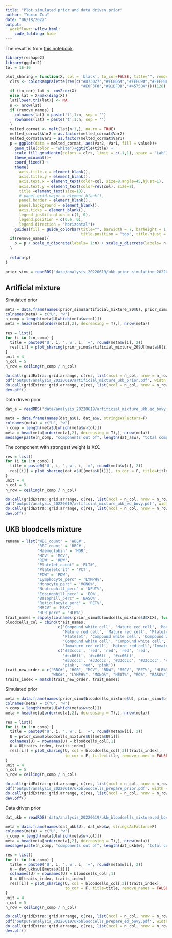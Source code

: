 ```yaml
---
title: "Plot simulated prior and data driven prior"
author: "Yuxin Zou"
date: "06/18/2022"
output: 
  workflowr::wflow_html:
    code_folding: hide
---
```


The result is from [this notebook](https://github.com/cumc/bioworkflows/blob/master/multivariate-fine-mapping/mixture_prior.ipynb).

```r
library(reshape2)
library(ggplot2)
tol = 1E-10
```

```r
plot_sharing = function(X, col = 'black', to_cor=FALSE, title="", remove_names=F) {
  clrs <- colorRampPalette(rev(c("#D73027","#FC8D59","#FEE090","#FFFFBF",
                                 "#E0F3F8","#91BFDB","#4575B4")))(128)
  if (to_cor) lat <- cov2cor(X)
  else lat = X/max(diag(X))
  lat[lower.tri(lat)] <- NA
  n <- nrow(lat)
  if (remove_names) {
    colnames(lat) = paste('t',1:n, sep = '')
    rownames(lat) = paste('t',1:n, sep = '')
  }
  melted_cormat <- melt(lat[n:1,], na.rm = TRUE)
  melted_cormat$Var2 = as.factor(melted_cormat$Var2)
  melted_cormat$Var1 = as.factor(melted_cormat$Var1)
  p = ggplot(data = melted_cormat, aes(Var2, Var1, fill = value))+
    geom_tile(color = "white")+ggtitle(title) + 
    scale_fill_gradientn(colors = clrs, limit = c(-1,1), space = "Lab") +
    theme_minimal()+ 
    coord_fixed() +
    theme(
      axis.title.x = element_blank(),
      axis.title.y = element_blank(),
      axis.text.x = element_text(color=col, size=8,angle=45,hjust=1),
      axis.text.y = element_text(color=rev(col), size=8),
      title =element_text(size=10),
      # panel.grid.major = element_blank(),
      panel.border = element_blank(),
      panel.background = element_blank(),
      axis.ticks = element_blank(),
      legend.justification = c(1, 0),
      legend.position = c(0.6, 0),
      legend.direction = "horizontal")+
    guides(fill = guide_colorbar(title="", barwidth = 7, barheight = 1,
                                 title.position = "top", title.hjust = 0.5))
  if(remove_names){
    p = p + scale_x_discrete(labels= 1:n) + scale_y_discrete(labels= n:1)
  }
  
  return(p)
}
```

```r
prior_simu = readRDS('data/analysis_20220619/ukb_prior_simulation_20220619.rds')
```

## Artificial mixture

Simulated prior
```r
meta = data.frame(names(prior_simu$artificial_mixture_20$U), prior_simu$artificial_mixture_20$w, stringsAsFactors=F)
colnames(meta) = c("U", "w")
n_comp = length(meta$U[which(meta$w>tol)])
meta = head(meta[order(meta[,2], decreasing = T),], nrow(meta))

res = list()
for (i in 1:n_comp) {
  title = paste0('U', i, ', w', i, '=', round(meta$w[i], 2))
  res[[i]] = plot_sharing(prior_simu$artificial_mixture_20$U[[meta$U[i]]], to_cor = F, title=title, remove_names = TRUE)
}
unit = 4
n_col = 5
n_row = ceiling(n_comp / n_col)
```

```r
do.call(gridExtra::grid.arrange, c(res, list(ncol = n_col, nrow = n_row)))
pdf('output/analysis_20220619/artificial_mixture_ukb_prior.pdf', width = unit * n_col, height = unit * n_row)
do.call(gridExtra::grid.arrange, c(res, list(ncol = n_col, nrow = n_row)))
dev.off()
```

Data driven prior

```r
dat_a = readRDS('data/analysis_20220619/artificial_mixture_ukb.ed_bovy.rds')
```

```r
meta = data.frame(names(dat_a$U), dat_a$w, stringsAsFactors=F)
colnames(meta) = c("U", "w")
n_comp = length(meta$U[which(meta$w>tol)])
meta = head(meta[order(meta[,2], decreasing = T),], nrow(meta))
message(paste(n_comp, "components out of", length(dat_a$w), "total components have weight greater than", tol))
```

The component with strongest weight is XtX.

```r
res = list()
for (i in 1:n_comp) {
  title = paste0('U', i, ', w', i, '=', round(meta$w[i], 2))
  res[[i]] = plot_sharing(dat_a$U[[meta$U[i]]], to_cor = F, title=title, remove_names = TRUE)
}
unit = 4
n_col = 5
n_row = ceiling(n_comp / n_col)
```

```r
do.call(gridExtra::grid.arrange, c(res, list(ncol = n_col, nrow = n_row)))
pdf('output/analysis_20220619/artificial_mixture_ukb_ed_bovy.pdf', width = unit * n_col, height = unit * n_row)
do.call(gridExtra::grid.arrange, c(res, list(ncol = n_col, nrow = n_row)))
dev.off()
```

## UKB bloodcells mixture

```r
rename = list('WBC_count' = 'WBC#',
              'RBC_count' = 'RBC#',
              'Haemoglobin' = 'HGB',
              'MCV' = 'MCV',
              'RDW' = 'RDW',
              "Platelet_count" = 'PLT#',
              "Plateletcrit" = 'PCT',
              "PDW" = 'PDW',
              "Lymphocyte_perc" = 'LYMPH%',
              "Monocyte_perc" = 'MONO%',
              "Neutrophill_perc" = 'NEUT%',
              "Eosinophill_perc" = 'EO%',
              "Basophill_perc" = 'BASO%',
              "Reticulocyte_perc" = 'RET%',
              "MSCV" = 'MSCV', 
              "HLR_perc" = 'HLR%')
trait_names = sapply(colnames(prior_simu$bloodcells_mixture$U$XtX), function(x) rename[[x]])
bloodcells_col = cbind(trait_names, 
                       c('Compound white cell', 'Mature red cell', 'Mature red cell', 
                         'Mature red cell', 'Mature red cell', 'Platelet', 'Platelet',
                         'Platelet', 'Compound white cell', 'Compound white cell', 
                         'Compound white cell', 'Compound white cell', 'Compound white cell',
                         'Immature red cell', 'Mature red cell','Immature red cell'),
                       c('#33cccc', 'red', 'red', 'red', 'red',
                         '#cc66ff', '#cc66ff', '#cc66ff',
                         '#33cccc', '#33cccc', '#33cccc', '#33cccc', '#33cccc',
                         'pink', 'red', 'pink'))
trait_new_order = c("RBC#", "HGB", "MCV", "RDW", "MSCV", "RET%", "HLR%", "PLT#", "PCT", "PDW", 
                    "WBC#", "LYMPH%", "MONO%", "NEUT%", "EO%", "BASO%")
traits_index = match(trait_new_order, trait_names)
```

Simulated prior
```r
meta = data.frame(names(prior_simu$bloodcells_mixture$U), prior_simu$bloodcells_mixture$w, stringsAsFactors=F)
colnames(meta) = c("U", "w")
n_comp = length(meta$U[which(meta$w>tol)])
meta = head(meta[order(meta[,2], decreasing = T),], nrow(meta))

res = list()
for (i in 1:n_comp) {
  title = paste0('U', i, ', w', i, '=', round(meta$w[i], 2))
  U = prior_simu$bloodcells_mixture$U[[meta$U[i]]]
  colnames(U) = rownames(U) = bloodcells_col[,1]
  U = U[traits_index, traits_index]
  res[[i]] = plot_sharing(U, col = bloodcells_col[,3][traits_index],
                          to_cor = F, title=title, remove_names = FALSE)
}
unit = 4
n_col = 5
n_row = ceiling(n_comp / n_col)
```

```r
do.call(gridExtra::grid.arrange, c(res, list(ncol = n_col, nrow = n_row)))
pdf('output/analysis_20220619/ukbbloodcells_prepare_prior.pdf', width = unit * n_col, height = unit * n_row)
do.call(gridExtra::grid.arrange, c(res, list(ncol = n_col, nrow = n_row)))
dev.off()
```

Data driven prior
```r
dat_ukb = readRDS('data/analysis_20220619/ukb_bloodcells_mixture.ed_bovy.rds')
```

```r
meta = data.frame(names(dat_ukb$U), dat_ukb$w, stringsAsFactors=F)
colnames(meta) = c("U", "w")
n_comp = length(meta$U[which(meta$w>tol)])
meta = head(meta[order(meta[,2], decreasing = T),], nrow(meta))
message(paste(n_comp, "components out of", length(dat_ukb$w), "total components have weight greater than", tol))
```

```r
res = list()
for (i in 1:n_comp) {
  title = paste0('U', i, ', w', i, '=', round(meta$w[i], 2))
  U = dat_ukb$U[[meta$U[i]]]
  colnames(U) = rownames(U) = bloodcells_col[,1]
  U = U[traits_index, traits_index]
  res[[i]] = plot_sharing(U, col = bloodcells_col[,3][traits_index],
                          to_cor = F, title=title, remove_names = FALSE)
}
unit = 4
n_col = 5
n_row = ceiling(n_comp / n_col)
```

```r
do.call(gridExtra::grid.arrange, c(res, list(ncol = n_col, nrow = n_row)))
pdf('output/analysis_20220619/ukbbloodcells_prepare_ed_bovy.pdf', width = unit * n_col, height = unit * n_row)
do.call(gridExtra::grid.arrange, c(res, list(ncol = n_col, nrow = n_row)))
dev.off()
```

